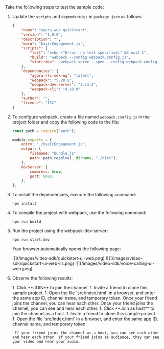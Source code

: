 <PlatformWrapper platform = "web">

Take the following steps to test the sample code:

1. Update the `scripts` and `dependencies` in `package.json` as follows:

    ```json
    {
        "name": "agora_web_quickstart",
        "version": "1.0.0",
        "description": "",
        "main": "basicEngagement.js",
        "scripts": {
            "test": "echo \"Error: no test specified\" && exit 1",
            "build": "webpack --config webpack.config.js",
            "start:dev": "webpack serve --open --config webpack.config.js"
        },
        "dependencies": {
            "agora-rtc-sdk-ng": "latest",
            "webpack": "5.28.0",
            "webpack-dev-server": "3.11.2",
            "webpack-cli": "4.10.0"
        },
        "author": "",
        "license": "ISC"
    }
    ```

1. To configure webpack, create a file named `webpack.config.js` in the project folder and copy the following code to the file:

    ```js
    const path = require("path");

    module.exports = {
        entry: "./basicEngagement.js",
        output: {
            filename: "bundle.js",
            path: path.resolve(__dirname, "./dist"),
        },
        devServer: {
            compress: true,
            port: 9000,
        },
    };
    ```

1. To install the dependencies, execute the following command:

    ```shell
    npm install
    ```

1. To compile the project with webpack, use the following command:
    
    ```shell
    npm run build
    ```

1. Run the project using the webpack-dev-server:

    ```shell
    npm run start:dev
    ```

    Your browser automatically opens the following page:

    <ProductWrapper product='video-calling'>
    ![](/images/video-sdk/quickstart-ui-web.png)
    </ProductWrapper>
    <ProductWrapper product='interactive-live-streaming, broadcast-streaming'>
    ![](/images/video-sdk/quickstart-ui-web-ils.png)
    </ProductWrapper>
    <ProductWrapper product='voice-calling'>
    ![](/images/video-sdk/voice-calling-ui-web.jpeg)
    </ProductWrapper>

1. Observe the following results:

    <ProductWrapper product="[video-calling, voice-calling]">
    1. Click **JOIN** to join the channel. 
    1. Invite a friend to clone this sample project. 
    1. Open the file `src/index.html` in a browser, and enter the same app ID, channel name, and temporary token.
    <ProductWrapper product="voice-calling">
        Once your friend joins the channel, you can hear each other.
    </ProductWrapper>
    <ProductWrapper product="video-calling">
        Once your friend joins the channel, you can see and hear each other.
    </ProductWrapper>
    </ProductWrapper>

    <ProductWrapper product='interactive-live-streaming, broadcast-streaming'>
    1. Click **Join as host** to join the channel as a host. 
    1. Invite a friend to clone this sample project. 
    1. Open the file `src/index.html` in a browser, and enter the same app ID, channel name, and temporary token.
        
        If your friend joins the channel as a host, you can see each other and hear each other. If your friend joins as audience, they can see your video and hear your audio.
    </ProductWrapper>


</PlatformWrapper>